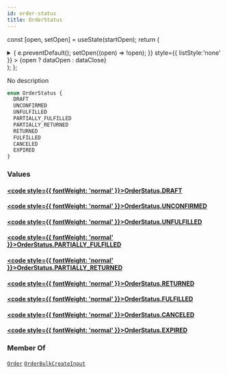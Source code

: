 ```yaml
---
id: order-status
title: OrderStatus
---
```






const [open, setOpen] = useState(startOpen);
return (
<details {...(open ? { open: true } : {})} className="details" style={{ border:'none', boxShadow:'none', background:'var(--ifm-background-color)' }}>
<summary
onClick={(e) => {
e.preventDefault();
setOpen((open) => !open);
}}
style={{ listStyle:'none' }} >
{open ? dataOpen : dataClose}
</summary>
{open && children}
</details>
);
};

No description

```graphql
enum OrderStatus {
  DRAFT
  UNCONFIRMED
  UNFULFILLED
  PARTIALLY_FULFILLED
  PARTIALLY_RETURNED
  RETURNED
  FULFILLED
  CANCELED
  EXPIRED
}
```

### Values

#### [<code style={{ fontWeight: 'normal' }}>OrderStatus.<b>DRAFT</b></code>](#)

#### [<code style={{ fontWeight: 'normal' }}>OrderStatus.<b>UNCONFIRMED</b></code>](#)

#### [<code style={{ fontWeight: 'normal' }}>OrderStatus.<b>UNFULFILLED</b></code>](#)

#### [<code style={{ fontWeight: 'normal' }}>OrderStatus.<b>PARTIALLY_FULFILLED</b></code>](#)

#### [<code style={{ fontWeight: 'normal' }}>OrderStatus.<b>PARTIALLY_RETURNED</b></code>](#)

#### [<code style={{ fontWeight: 'normal' }}>OrderStatus.<b>RETURNED</b></code>](#)

#### [<code style={{ fontWeight: 'normal' }}>OrderStatus.<b>FULFILLED</b></code>](#)

#### [<code style={{ fontWeight: 'normal' }}>OrderStatus.<b>CANCELED</b></code>](#)

#### [<code style={{ fontWeight: 'normal' }}>OrderStatus.<b>EXPIRED</b></code>](#)

### Member Of

[`Order`](../../../api-reference/orders/objects/order.mdx) <Badge class="badge badge--secondary" text="object"/><Bullet />[`OrderBulkCreateInput`](../../../api-reference/orders/inputs/order-bulk-create-input.mdx) <Badge class="badge badge--secondary" text="input"/>
